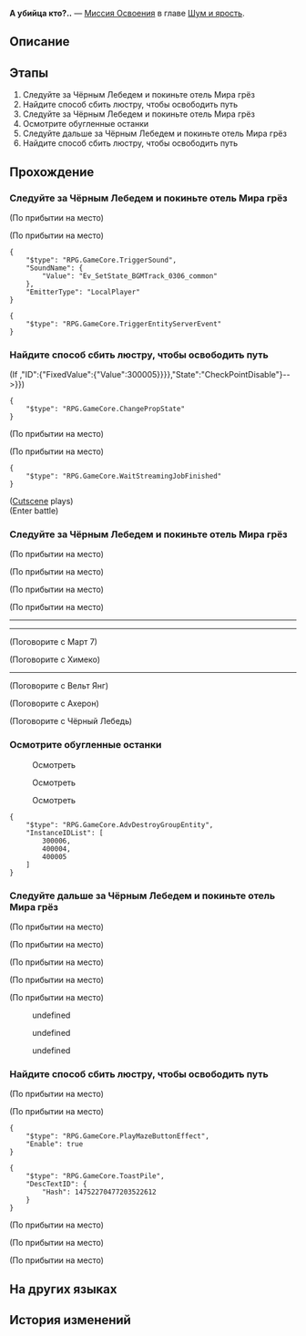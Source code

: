 {{Дополнить|Диалоги.}}
{{Миссия Инфобокс
|id              = 1030701
|Название        = 
|Изображение     = Миссия Освоения А убийца кто?...png
|Тип             = Миссия Освоения
|События         = 
|Глава           = Шум и ярость
|Условия         = Завершена [[Миссия Освоения]] ''[[Если в полночь пробудиться]]''
|Персонажи       = Ахерон; Первопроходец; Чёрный Лебедь
|СтартЛокация    = Отель «Грёзы» (Мир грёз)
|Мир             = Пенакония
|Локации         = Отель «Грёзы» (Мир грёз)
|Предыдущая      = Если в полночь пробудиться
|Следующая       = ???
|Награды         = Опыт Освоения*700; Звёздный нефрит*90; Путеводитель путешественника*12; Плетение нитей судьбы*1 { text = Плетение нитей судьбы }; Часокредиты*350; "Nevermore"*1 { text = Nevermore }; Кредиты*120 000
}}
'''А убийца кто?..''' — [[Миссия Освоения]] в главе [[Шум и ярость]].

==Описание==
{{Описание|Чёрный Лебедь «предала» вас и доставила к Авантюрину - представителю КММ. Там вы стали свидетелем ещё одного происшествия, от которого любой бы вмиг проснулся, - прямо на ваших глазах Зарянка превратилась в мираж.<br />Прелюдию к сладкому сновидению придётся отложить... шоу вот-вот начнётся.}}

==Этапы==
# Следуйте за Чёрным Лебедем и покиньте отель Мира грёз
# Найдите способ сбить люстру, чтобы освободить путь
# Следуйте за Чёрным Лебедем и покиньте отель Мира грёз
# Осмотрите обугленные останки
# Следуйте дальше за Чёрным Лебедем и покиньте отель Мира грёз
# Найдите способ сбить люстру, чтобы освободить путь

==Прохождение==
{{Дополнить}}


===Следуйте за Чёрным Лебедем и покиньте отель Мира грёз===
{{Описание миссии|локация=Отель «Грёзы» (Мир грёз)|Чёрный Лебедь говорит, что надо срочно эвакуироваться. Но в процессе вам, возможно, повезёт найти какие-то следы Светлячка, которые прольют свет на реальные обстоятельства этой внезапной гибели.<br />Идите к выходу за Чёрным Лебедем, параллельно изучая место преступления.}}
{{Диалог Начало}}
;(По прибытии на место)

;(По прибытии на место)
<pre>{
	"$type": "RPG.GameCore.TriggerSound",
	"SoundName": {
		"Value": "Ev_SetState_BGMTrack_0306_common"
	},
	"EmitterType": "LocalPlayer"
}</pre>
<pre>{
	"$type": "RPG.GameCore.TriggerEntityServerEvent"
}</pre>
{{Диалог Конец}}

===Найдите способ сбить люстру, чтобы освободить путь===
{{Описание миссии|локация=Отель «Грёзы» (Мир грёз)|Чёрный Лебедь говорит, что надо срочно эвакуироваться. Но в процессе вам, возможно, повезёт найти какие-то следы Светлячка, которые прольют свет на реальные обстоятельства этой внезапной гибели.<br />Зона воспоминаний постоянно видоизменяется. Иногда, чтобы найти настоящий выход, придётся полагаться на определённые приёмчики.}}
{{Диалог Начало}}
;(If {{cx}}{{subst:void|<!--{"$type":"RPG.GameCore.ByComparePropState","TargetType":{"$type":"RPG.GameCore.TargetFetchAdvPropEx","FetchType":"SinglePropByPropID","SinglePropID":{"GroupID":{"FixedValue":{"Value":51}},"ID":{"FixedValue":{"Value":300005}}}},"State":"CheckPointDisable"}-->}})
<pre>{
	"$type": "RPG.GameCore.ChangePropState"
}</pre>
;(По прибытии на место)

;(По прибытии на место)
<pre>{
	"$type": "RPG.GameCore.WaitStreamingJobFinished"
}</pre>
;([[#Gallery|Cutscene]] plays)
:{{tx}}
;(Enter battle)
:{{Enemy List|Сладкая Горилла из труппы «Кошмарики»*1}}
{{Диалог Конец}}

===Следуйте за Чёрным Лебедем и покиньте отель Мира грёз===
{{Описание миссии|локация=Отель «Грёзы» (Мир грёз)|Чёрный Лебедь говорит, что надо срочно эвакуироваться. Но в процессе вам, возможно, повезёт найти какие-то следы Светлячка, которые прольют свет на реальные обстоятельства этой внезапной гибели.<br />Идите к выходу за Чёрным Лебедем, параллельно изучая место преступления.}}
{{Диалог Начало}}

;(По прибытии на место)

;(По прибытии на место)
<!--Unknown TalkSentence: 103061066-->
<!--Unknown TalkSentence: 103061067-->
;(По прибытии на место)

;(По прибытии на место)
----
<!--Unknown TalkSentence: 103060551-->
<!--Unknown TalkSentence: 103060552-->
<!--Unknown TalkSentence: 103060553-->
----

;(Поговорите с Март 7)
<!--Unknown TalkSentence: 103060561-->

;(Поговорите с Химеко)
<!--Unknown TalkSentence: 103061060-->
----

;(Поговорите с Вельт Янг)

;(Поговорите с Ахерон)
<!--Unknown TalkSentence: 103060571-->

;(Поговорите с Чёрный Лебедь)
<!--Unknown TalkSentence: 103060561-->
{{Диалог Конец}}

===Осмотрите обугленные останки===
{{Описание миссии|локация=Отель «Грёзы» (Мир грёз)|Чёрный Лебедь говорит, что надо срочно эвакуироваться. Но в процессе вам, возможно, повезёт найти какие-то следы Светлячка, которые прольют свет на реальные обстоятельства этой внезапной гибели.<br />Во время эвакуации вы обнаружили кучу обугленных останков. Их стоит рассмотреть тщательней.}}
{{Диалог Начало}}

:{{Диалог|Изучение}} Осмотреть
<!--Unknown TalkSentence: 103060581-->
<!--Unknown TalkSentence: 103060582-->

:{{Диалог|Изучение}} Осмотреть
<!--Unknown TalkSentence: 103060591-->
<!--Unknown TalkSentence: 103060592-->


:{{Диалог|Изучение}} Осмотреть
<!--Unknown TalkSentence: 103060601-->
<!--Unknown TalkSentence: 103060602-->
:{{tx}}
<pre>{
	"$type": "RPG.GameCore.AdvDestroyGroupEntity",
	"InstanceIDList": [
		300006,
		400004,
		400005
	]
}</pre>
{{Диалог Конец}}

===Следуйте дальше за Чёрным Лебедем и покиньте отель Мира грёз===
{{Описание миссии|локация=Отель «Грёзы» (Мир грёз)|Чёрный Лебедь говорит, что надо срочно эвакуироваться. Но в процессе вам, возможно, повезёт найти какие-то следы Светлячка, которые прольют свет на реальные обстоятельства этой внезапной гибели.<br />Чёрный Лебедь считает, что ситуация серьёзнее, чем казалось. Вам нужно срочно попасть в зону воспоминаний со следами Светлячка.}}
{{Диалог Начало}}
;(По прибытии на место)

;(По прибытии на место)

;(По прибытии на место)
<!--Unknown TalkSentence: 103061069-->
;(По прибытии на место)

;(По прибытии на место)
<!--Unknown TalkSentence: 103060631-->
<!--Unknown TalkSentence: 103060632-->
:{{Диалог|Стрелка}} undefined
:<!--Unknown TalkSentence: 103060634-->
:<!--Unknown TalkSentence: 103060635-->
:<!--Unknown TalkSentence: 103060636-->
:<!--Unknown TalkSentence: 103060637-->
:<!--Unknown TalkSentence: 103060638-->
:<!--Unknown TalkSentence: 103060639-->
:<!--Unknown TalkSentence: 103060640-->
:<!--Unknown TalkSentence: 103060641-->
::{{tx}}
:{{Диалог|Стрелка}} undefined
:<!--Unknown TalkSentence: 103060637-->
:<!--Unknown TalkSentence: 103060638-->
:<!--Unknown TalkSentence: 103060639-->
:<!--Unknown TalkSentence: 103060640-->
:<!--Unknown TalkSentence: 103060641-->
::{{tx}}
:{{Диалог|Стрелка}} undefined
:<!--Unknown TalkSentence: 103060640-->
:<!--Unknown TalkSentence: 103060641-->
::{{tx}}
<!--Unknown TalkSentence: 103060640-->
<!--Unknown TalkSentence: 103060641-->
:{{tx}}
{{Диалог Конец}}

===Найдите способ сбить люстру, чтобы освободить путь===
{{Описание миссии|локация=Отель «Грёзы» (Мир грёз)|Чёрный Лебедь говорит, что надо срочно эвакуироваться. Но в процессе вам, возможно, повезёт найти какие-то следы Светлячка, которые прольют свет на реальные обстоятельства этой внезапной гибели.<br />Зона воспоминаний постоянно видоизменяется. Иногда, чтобы найти настоящий выход, придётся полагаться на определённые приёмчики.}}
{{Диалог Начало}}


;(По прибытии на место)

;(По прибытии на место)
<!--Unknown TalkSentence: 103061002-->
<pre>{
	"$type": "RPG.GameCore.PlayMazeButtonEffect",
	"Enable": true
}</pre>
<pre>{
	"$type": "RPG.GameCore.ToastPile",
	"DescTextID": {
		"Hash": 14752270477203522612
	}
}</pre>
;(По прибытии на место)

;(По прибытии на место)
<!--Unknown TalkSentence: 103061001-->

;(По прибытии на место)
{{Диалог Конец}}

==На других языках==
{{На других языках
|en   = Whodunit
|zhs  = 是谁杀死了…
|zht  = 是誰殺死了……
|ja   = 誰が殺した…
|ko   = 누가 죽였는가…
|es   = ¿Quién es el culpable?
|fr   = Les Experts : Penacony
|ru   = А убийца кто?..
|th   = ใครคือผู้เข่นฆ่า...
|vi   = Ai Là Thủ Phạm...
|de   = Wer ist der Mörder?
|id   = Siapa yang Menghabisi ....
|pt   = Quem foi?
}}

==История изменений==
{{История изменений|2.7}}
